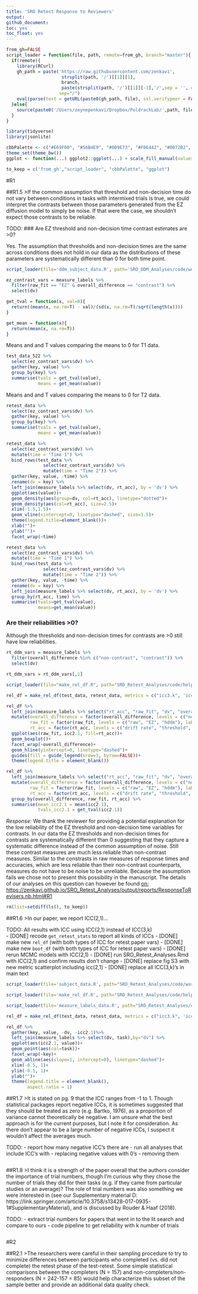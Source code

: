 ```yaml
---
title: 'SRO Retest Response to Reviewers'
output:
github_document:
toc: yes
toc_float: yes
---
```


```r
from_gh=FALSE
script_loader = function(file, path, remote=from_gh, branch="master"){
  if(remote){
    library(RCurl)
    gh_path = paste('https://raw.githubusercontent.com/zenkavi',
                     strsplit(path, '/')[[1]][1],
                     branch,
                     paste(strsplit(path, '/')[[1]][-1],'/',sep = '', collapse=""),
                    sep="/")
    eval(parse(text = getURL(paste0(gh_path, file), ssl.verifypeer = FALSE)))
  }else{
    source(paste0('/Users/zeynepenkavi/Dropbox/PoldrackLab/',path, file))
  }
}

library(tidyverse)
library(jsonlite)

cbbPalette <- c("#E69F00", "#56B4E9", "#009E73", "#F0E442", "#0072B2", "#D55E00", "#CC79A7")
theme_set(theme_bw())
ggplot <- function(...) ggplot2::ggplot(...) + scale_fill_manual(values=cbbPalette) + scale_color_manual(values=cbbPalette)+theme(legend.position="bottom")

to_keep = c('from_gh',"script_loader", "cbbPalette", "ggplot")
```

#R1

##R1.5
>If the common assumption that threshold and non-decision time do not vary between conditions in tasks with intermixed trials is true, we could interpret the contrasts between those parameters generated from the EZ diffusion model to simply be noise. If that were the case, we shouldn't expect those contrasts to be reliable. 

TODO: 
### Are EZ threshold and non-decision time contrast estimates are >0?

Yes. The assumption that thresholds and non-decision times are the same across conditions does not hold in our data as the distributions of these parameters are systematically different than 0 for both time point.

```r
script_loader(file='ddm_subject_data.R', path='SRO_DDM_Analyses/code/workspace_scripts/')
```

```r
ez_contrast_vars = measure_labels %>%
  filter(raw_fit == "EZ" & overall_difference == "contrast") %>%
  select(dv)
```

```r
get_tval = function(x, val=0){
  return((mean(x, na.rm=T) - val)/(sd(x, na.rm=T)/sqrt(length(x))))
}

get_mean = function(x){
  return(mean(x, na.rm=T))
}
```

Means and and T values comparing the means to 0 for T1 data.

```r
test_data_522 %>%
  select(ez_contrast_vars$dv) %>%
  gather(key, value) %>%
  group_by(key) %>%
  summarise(tvals = get_tval(value), 
            means = get_mean(value))
```

Means and and T values comparing the means to 0 for T2 data.

```r
retest_data %>%
  select(ez_contrast_vars$dv) %>%
  gather(key, value) %>%
  group_by(key) %>%
  summarise(tvals = get_tval(value), 
            means = get_mean(value))
```

```r
retest_data %>%
  select(ez_contrast_vars$dv) %>%
  mutate(time = "Time 1") %>%
  bind_rows(test_data %>%
              select(ez_contrast_vars$dv) %>%
              mutate(time = "Time 2")) %>%
  gather(key, value, -time) %>%
  rename(dv = key) %>%
  left_join(measure_labels %>% select(dv, rt_acc), by = 'dv') %>%
  ggplot(aes(value))+
  geom_density(aes(group=dv, col=rt_acc), linetype="dotted")+
  geom_density(aes(col=rt_acc), size=2.5)+
  xlim(-1.5,1.5)+
  geom_vline(xintercept=0, linetype="dashed", size=1.5)+
  theme(legend.title=element_blank())+
  xlab("")+
  ylab("")+
  facet_wrap(~time)
```

```r
retest_data %>%
  select(ez_contrast_vars$dv) %>%
  mutate(time = "Time 1") %>%
  bind_rows(test_data %>%
              select(ez_contrast_vars$dv) %>%
              mutate(time = "Time 2")) %>%
  gather(key, value, -time) %>%
  rename(dv = key) %>%
  left_join(measure_labels %>% select(dv, rt_acc), by = 'dv') %>%
  group_by(rt_acc, time) %>%
  summarise(tvals=get_tval(value),
            means=get_mean(value))
```

### Are their reliabilities >0?

Although the thresholds and non-decision times for contrasts are >0 still have low reliabilities.

```r
rt_ddm_vars = measure_labels %>%
  filter(overall_difference %in% c("non-contrast", "contrast")) %>%
  select(dv)

rt_ddm_vars = rt_ddm_vars[,1]

script_loader(file="make_rel_df.R", path="SRO_Retest_Analyses/code/helper_functions/")
```

```r
rel_df = make_rel_df(test_data, retest_data, metrics = c("icc3.k", 'icc2.1'), vars = rt_ddm_vars)

rel_df %>%
  left_join(measure_labels %>% select("rt_acc", "raw_fit", "dv", "overall_difference"), by = "dv") %>%
  mutate(overall_difference = factor(overall_difference, levels = c("non-contrast", "contrast"), labels = c("Non-contrast", "Contrast")),
         raw_fit = factor(raw_fit, levels = c("raw", "EZ", "hddm"), labels = c("Raw", "EZ", "HDDM")),
         rt_acc = factor(rt_acc, levels = c("drift rate", "threshold", "non-decision", "rt", "accuracy"), labels = c("Drift Rate", "Threshold", "Non-decision", "RT", "Accuracy"))) %>%
  ggplot(aes(raw_fit, icc2.1, fill=rt_acc))+
  geom_boxplot()+
  facet_wrap(~overall_difference)+
  geom_hline(yintercept=0, linetype="dashed")+
  guides(fill = guide_legend(nrow=3, byrow=FALSE))+
  theme(legend.title = element_blank())
```

```r
rel_df %>%
  left_join(measure_labels %>% select("rt_acc", "raw_fit", "dv", "overall_difference"), by = "dv") %>%
  mutate(overall_difference = factor(overall_difference, levels = c("non-contrast", "contrast"), labels = c("Non-contrast", "Contrast")),
         raw_fit = factor(raw_fit, levels = c("raw", "EZ", "hddm"), labels = c("Raw", "EZ", "HDDM")),
         rt_acc = factor(rt_acc, levels = c("drift rate", "threshold", "non-decision", "rt", "accuracy"), labels = c("Drift Rate", "Threshold", "Non-decision", "RT", "Accuracy"))) %>%
  group_by(overall_difference, raw_fit, rt_acc) %>%
  summarise(mean_icc2.1 = mean(icc2.1),
            tvals_icc2.1 = get_tval(icc2.1))
```

*Response:* We thank the reviewer for providing a potential explanation for the low reliability of the EZ threshold and non-decision time variables for contrasts. In our data the EZ thresholds and non-decision times for contrasts are systematically different than 0 suggesting that they capture a systematic difference instead of the common assumption of noise. Still these contrast measures are much less reliable than non-contrast measures. Similar to the constrasts in raw measures of response times and accuracies, which are less reliable than their non-contrast counterparts, measures do not have to be noise to be unreliable. 
Because the assumption fails we chose not to present this possibility in the manuscript. The details of our analyses on this question can however be found [on:  https://zenkavi.github.io/SRO_Retest_Analyses/output/reports/ResponseToRevisers.nb.html#R1](https://zenkavi.github.io/SRO_Retest_Analyses/output/reports/ResponseToRevisers.nb.html#R1)

```r
rm(list=setdiff(ls(), to_keep))
```

##R1.6
>In our paper, we report ICC(2,1)...

TODO: All results with ICC using ICC(2,1) instead of ICC(3,k)  
- [DONE] recode `get_retest_stats` to report all kinds of ICCs
- [DONE] make new `rel_df` (with both types of ICC for retest paper vars)
- [DONE] make new `boot_df` (with both types of ICC for retest paper vars)
- [DONE] rerun MCMC models with ICC(2,1)
- [DONE] run SRO_Retest_Analyses.Rmd with ICC(2,1) and confirm results don't change
- [DONE] replace fig S3 with new metric scatterplot including icc(2,1)
- [DONE] replace all ICC(3,k)'s in main text 

```r
script_loader(file='subject_data.R', path="SRO_Retest_Analyses/code/workspace_scripts/")

script_loader(file='make_rel_df.R', path="SRO_Retest_Analyses/code/helper_functions/")

script_loader(file='measure_labels_data.R', path="SRO_Retest_Analyses/code/workspace_scripts/")
```

```r
rel_df = make_rel_df(test_data, retest_data, metrics = c("icc3.k", 'icc2.1', 'pearson', 'spearman'))
```

```r
rel_df %>%
  gather(key, value, -dv, -icc2.1)%>%
  left_join(measure_labels %>% select(dv, task),by="dv") %>%
  ggplot(aes(icc2.1, value))+
  geom_point(aes(col=task))+
  facet_wrap(~key)+
  geom_abline(aes(slope=1, intercept=0), linetype="dashed")+
  xlim(-0.5, 1)+
  ylim(-0.5, 1)+
  ylab("")+
  theme(legend.title = element_blank(),
        aspect.ratio = 1)
```

##R1.7
>It is stated on pg. 9 that the ICC ranges from -1 to 1. Though statistical packages report negative ICCs, it is sometimes suggested that they should be treated as zero (e.g. Bartko, 1976), as a proportion of variance cannot theoretically be negative. I am unsure what the best approach is for the current purposes, but I note it for consideration. As there don't appear to be a large number of negative ICCs, I suspect it wouldn't affect the averages much. 

TODO:
- report how many negative ICC's there are
- run all analyses that include ICC's with 
  - replacing negative values with 0's 
  - removing them

```r

```

##R1.8
>I think it is a strength of the paper overall that the authors consider the importance of trial numbers, though I'm curious why they chose the number of trials they did for their tasks (e.g. if they came from particular studies or an average)? The role of trial numbers was also something we were interested in (see our Supplementary material D: https://link.springer.com/article/10.3758/s13428-017-0935-1#SupplementaryMaterial), and is discussed by Rouder & Haaf (2018). 

TODO:
- extract trial numbers for papers that went in to the lit search and compare to ours
- code pipeline to get reliability with k number of trials

```r

```

#R2

##R2.1
>The researchers were careful in their sampling procedure to try to minimize differences between participants who completed (vs. did not complete) the retest phase of the test-retest. Some simple statistical comparisons between the completers (N = 157) and non-completers/non-responders (N = 242-157 = 85) would help characterize this subset of the sample better and provide an additional data quality check. 